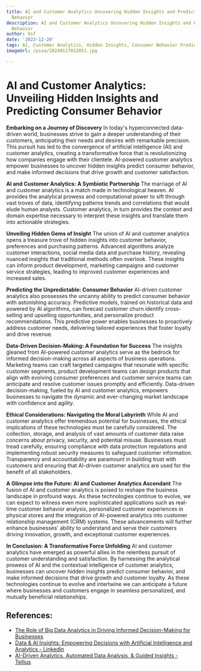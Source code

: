 ```yaml
---
title: AI and Customer Analytics Uncovering Hidden Insights and Predicting Consumer
  Behavior
description: AI and Customer Analytics Uncovering Hidden Insights and Predicting Consumer
  Behavior
author: Usf
date: '2023-12-20'
tags: AI, Customer Analytics, Hidden Insights, Consumer Behavior Prediction
imageUrl: /pixa/20240117032851.jpg

---
```

# AI and  Customer Analytics: Unveiling Hidden Insights  and Predicting Consumer Behavior

**Embarking on a Journey of Discovery**
In today's hyperconnected data-driven world, businesses strive to gain a deeper understanding of their customers, anticipating their needs and desires with remarkable precision. This pursuit  has led to  the  convergence of artificial intelligence (AI)  and customer analytics, creating a transformative force that is revolutionizing how companies engage with their clientele. AI-powered customer analytics empower  businesses to uncover hidden insights predict consumer behavior, and make informed  decisions that  drive growth and customer satisfaction.

**AI and Customer Analytics: A Symbiotic Partnership**
The marriage of AI and customer analytics is a match made in technological  heaven. AI provides the analytical prowess and  computational power to sift through vast troves of  data, identifying patterns  trends and correlations that would elude human analysts. Customer analytics, in turn provides  the context and domain expertise necessary  to interpret these insights and translate them into actionable strategies.

**Unveiling Hidden Gems of Insight**
The union of AI and customer analytics opens a treasure trove of hidden insights into customer behavior, preferences and purchasing patterns. Advanced algorithms analyze customer interactions, social  media data and purchase history, revealing nuanced  insights that traditional methods often overlook.  These insights can inform product development, marketing campaigns and customer service strategies, leading to improved  customer experiences and increased sales.

**Predicting the Unpredictable: Consumer Behavior**
AI-driven customer analytics also possesses  the uncanny ability  to predict consumer behavior with astonishing accuracy. Predictive models, trained on historical data and powered by AI algorithms, can forecast customer churn identify cross-selling and upselling opportunities, and personalize product  recommendations. This predictive power enables businesses to proactively address customer needs, delivering tailored experiences that foster loyalty and  drive revenue.

**Data-Driven Decision-Making: A Foundation for Success**
The insights gleaned from  AI-powered customer analytics serve as the bedrock for informed decision-making  across all aspects of business  operations. Marketing teams can craft targeted  campaigns that resonate with  specific customer segments, product development teams can design products that align with evolving consumer preferences and  customer  service teams can anticipate and resolve customer  issues promptly and efficiently.  Data-driven decision-making, fueled  by AI and customer analytics, empowers businesses to navigate the dynamic and ever-changing market landscape  with confidence and agility.

**Ethical Considerations: Navigating the Moral  Labyrinth**
While AI and customer analytics offer tremendous potential for  businesses,  the ethical implications of these technologies must be carefully considered. The collection, storage, and analysis of vast amounts of customer data raise  concerns about privacy, security, and potential misuse. Businesses must tread  carefully, ensuring compliance with data protection regulations and implementing  robust security measures to safeguard customer  information. Transparency and accountability are  paramount in building trust with customers and ensuring that AI-driven customer analytics are used for the benefit of all stakeholders.

**A Glimpse into the  Future: AI  and Customer Analytics Ascendant**
The  fusion of AI and customer  analytics is poised  to reshape the business landscape in profound ways. As these  technologies continue to evolve, we can expect to witness even more sophisticated applications such as real-time customer  behavior analysis, personalized customer experiences in  physical stores and the integration of AI-powered analytics into customer relationship management (CRM) systems. These advancements will further enhance  businesses' ability to understand and serve their customers driving  innovation, growth, and exceptional customer experiences.

**In Conclusion: A Transformative Force Unfolding**
AI and customer analytics  have  emerged as powerful allies in the relentless pursuit of  customer understanding  and satisfaction. By harnessing  the analytical prowess of AI and the contextual intelligence of customer analytics, businesses can uncover hidden insights predict consumer behavior, and make informed  decisions that drive growth and customer loyalty. As these technologies continue to evolve and intertwine we can anticipate a future where businesses and customers  engage in seamless personalized,  and mutually beneficial relationships.

## References:
- [The Role of Big Data Analytics in Driving Informed Decision-Making for Businesses](https://www.linkedin.com/pulse/role-big-data-analytics-driving-informed-decision-making)
- [Data & AI Insights: Empowering Decisions with Artificial Intelligence and Analytics - LinkedIn](https://www.linkedin.com/pulse/data-ai-insights-empowering-decisions-artificial-intelligence-jha-1f)
- [AI-Driven Analytics, Automated Data Analysis, & Guided Insights - Tellius](https://www.tellius.com/guided-insights/)

